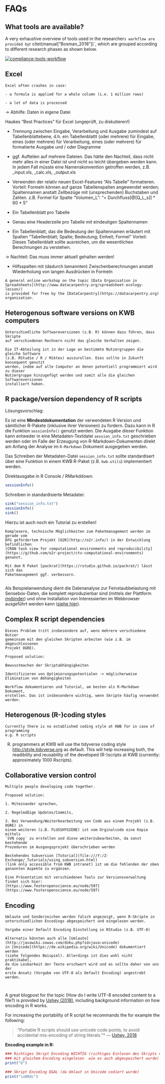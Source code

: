 # FAQs {#faq}


## What tools are available?

A very exhaustive overview of tools used in the researcher`s workflow are 
provided by `r citet(manual["Bosman_2018"])`, which are grouped according to 
different research phases as shown below. 

[![compliance-tools-workflow](images/compliance-tools-workflow_cropped.png)](https://101innovations.wordpress.com/workflows/)

## Excel


```block2
Excel often crashes in case: 

- a formula is applied for a whole column (i.e. 1 million rows)

- a lot of data is processed

```

-> Abhilfe: Daten in eigene Datei
 
Haukes "Best Practices" für Excel (ungeprüft, zu diskutieren!)

 
- Trennung zwischen Eingabe, Verarbeitung und Ausgabe zumindest auf 
Tabellenblattebene, d.h. ein Tabellenblattt (oder mehrere) für Eingabe, eines 
(oder mehrere) für Verarbeitung, eines (oder mehrere) für formatierte Ausgabe 
und / oder Diagramme
 
- ggf. Aufteilen auf mehrere Dateien. Das hätte den Nachteil, dass nicht mehr 
alles in einer Datei ist und nicht so leicht übergeben werden kann. In jedem 
Fall müsste eine Namenskonvention getroffen werden, z.B. <Dateiname>_input.xls, 
<Dateiname>_calc.xls, <Dateiname>_output.xls
 
- Verwenden der relativ neuen Excel-Features "Als Tabelle" formatieren.
Vorteil: Formeln können auf ganze Tabellenspalten angewendet werden; Spaltennamen 
anstatt Zellbezüge mit (unsprechenden) Buchstaben und Zahlen. z.B. Formel für 
Spalte "Volumen_L": "= Durchfluss[@[Q_L_s]] * 60 * 5"
 
- Ein Tabellenblatt pro Tabelle
 
- Genau eine Headerzeile pro Tabelle mit eindeutigen Spaltennamen
 
- Ein Tabellenblatt, das die Bedeutung der Spaltennamen erläutert mit Spalten
"Tabellenblatt; Spalte; Bedeutung; Einheit; Formel"
Vorteil: Dieses Tabellenblatt sollte ausreichen, um die wesentlichen Berechnungen 
zu verstehen.

-> Nachteil: Das muss immer aktuell gehalten werden!
 
- Hilfsspalten mit (dadurch benannten) Zwischenberechnungen anstatt Wiederholung 
von langen Ausdrücken in Formeln


```block2
A general online workshop on the topic [Data Organisation in Spreadsheets](http://www.datacarpentry.org/spreadsheet-ecology-lesson/)
is provided for free by the [DataCarpentry](https://datacarpentry.org) organisation.

```

## Heterogenous software versions on KWB computers

```block2
Unterschiedliche Softwareversionen (z.B. R) können dazu führen, dass Skripte 
auf verschiedenen Rechnern nicht das gleiche Verhalten zeigen. 
```

```block2
Die IT-Abteilung ist in der Lage an bestimmte Nutzergruppen die gleiche Software 
(z.B. RStudio / R / Miktex) auszurollen. Dies sollte in Zukunft konsequent genutzt
werden, indem auf alle Computer an denen potentiell programmiert wird zu dieser 
Nutzergruppe hinzugefügt werden und somit alle die gleichen Softwareversionen 
installiert haben. 
```

## R package/version dependency of R scripts

Lösungsvorschlag:

Es ist eine **Mindestdokumentation** der verwendeten R Version und sämtlicher 
R-Pakete (inklusive ihrer Versionen) zu fordern. Dazu kann in R die Funktion 
`sessionInfo()` genutzt werden. Die Ausgabe dieser Funktion kann entweder in 
eine Metadaten-Textdatei `session_info.txt` geschrieben werden oder im Falle
der Erzeugung von R-Markdown-Dokumenten direkt am Anfang der Analyse im 
`R-Markdown` Dokument ausgegeben werden. 

Das Schreiben der Metadaten-Datei `session_info.txt` sollte standardisert über 
eine Funktion in einem KWB R-Paket (z.B. `kwb.utils`) implementiert werden.

Direktausgabe in R Console / RMarkddown:
```r
sessionInfo()
```

Schreiben in standardisierte Metadatei:
```r
sink("session_info.txt")
sessionInfo()
sink()
```

Hierzu ist auch noch ein Tutorial zu erstellen!

```block2
Komplexere, technische Möglichkeiten zum Paketmanagement werden im gerade vom 
DFG gefördertem Projekt [O2R](http://o2r.info/) in der Entwicklung befindlichen 
[CRAN task view for computational environments and reproducibility](https://github.com/o2r-project/ctv-computational-environments) 
genannt. 

```

```block2

Mit dem R Paket [packrat](https://rstudio.github.io/packrat/) lässt sich das 
Paketmanagement ggf. verbessern. 
  
```

Als Beispielanwendung dient die Datenanalyse zur Feinstaubbelastung mit 
Sensebox-Daten, die komplett reproduzierbar sind 
(mittels der Plattform [mybinder](https://mybinder.org/)) und ohne Installation 
von Interessierten im Webbrowser ausgeführt werden kann 
([siehe hier](http://o2r.info/2018/01/12/sensebox-binder/)).


## Complex R script dependencies

```block2
Dieses Problem tritt insbesondere auf, wenn mehrere verschiedene Nutzer 
gemeinsam mit den gleichen Skripten arbeiten (wie z.B. im abgeschlossenen 
Projekt OGRE).
```

```block2
Proposed solution:

Bewusstmachen der Skriptabhängigkeiten

Identifizieren von Optimierungspotentialen -> möglicherweise 
Elimination von Abhängigkeiten

Workflow dokumentieren und Tutorial, am besten als R-Markdown Dokument,
erstellen. Das ist insbesondere wichtig, wenn Skripte häufig verwendet werden.
```


## Heterogenous (R-)coding styles


```block2

Currently there is no established coding style at KWB for in case of programming 
e.g. R scripts
```


(R) programmers at KWB will use the tidyverse coding style 
[http://style.tidyverse.org](http://style.tidyverse.org) as default. 
This will help increasing both, the readibility and reusability of 
the developed (R-)scripts at KWB (currently: approximately 1000 Rscripts).


## Collaborative version control 

```block2
Multiple people developing code together.
```


```block2

Proposed solution:

1. Miteinander sprechen, 

2. Regelmäßige Updates/Commits,

3. Bei Verwendung/Weiterbearbeitung von Code aus einem Projekt (z.B. OGRE) in 
einem weiteren (z.B. FLUSSHYGIENE) ist vom Orginalcode eine Kopie mittels 
`SVN copy` zu erstellen und diese weiterzubearbeiten, da sonst bestehende 
Prozeduren im Ausgangsprojekt überschrieben werden

```

```block2

Bestehendes Subversion [Tutorial](file:///Y:/Z-Exchange/_Tutorials/using_subversion.html) 
(link only accessible from KWB intranet) ist um die fehlenden der oben 
genannten Aspekte zu ergänzen.

```

```block2

Eine Präsentation mit verschiedenen Tools zur Versionsverwaltung findet sich hier:
[https://www.fosteropenscience.eu/node/597](https://www.fosteropenscience.eu/node/597)

```

## Encoding 


```block2

Umlaute und Sonderzeichen werden falsch angezeigt, wenn R-Skripte in 
unterschiedlichen Encodings abgespeichert und eingelesen werden.
```

```block2

Vorgabe einer Default Encoding Einstellung in RStudio (z.B. UTF-8)

Alternativ könnten auch alle [Umlaute](http://javawiki.sowas.com/doku.php?id=java:unicode) 
in [Unicode](https://de.wikipedia.org/wiki/Unicode) dokumentiert werden 
(siehe folgendes Beispiel). Allerdings ist dies wohl nicht praktikabel, 
da die Lesbarkeit der Texte erschwert wird und es sollte daher von uns der 
erste Ansatz (Vorgabe von UTF-8 als Default Encoding) angestrebt werden.

  
``` 

A great blogpost for the topic (How do I write UTF-8 encoded content to a file?) 
is provided by [Ushey (2018)](https://kevinushey.github.io/blog/2018/02/21/string-encoding-and-r/), including background information on how encoding in R works.

For increasing the portability of R script he recommands the for example the 
following:

> "Portable R scripts should use unicode code points, to avoid accidental 
mis-encoding of string literals."*
> --- [Ushey, 2018](https://kevinushey.github.io/blog/2018/02/21/string-encoding-and-r/)


**Encoding example in R:**

```r
### Richtiges Skript Encoding WICHTIG (richtiges Einlesen des Skripts nur wenn 
### mit gleichem Encoding eingelesen  wie es auch abgespeichert wurde)
print("Ü")

### Skript Encoding EGAL (da Umlaut in Unicode codiert wurde)
print("\u00dc")
```

